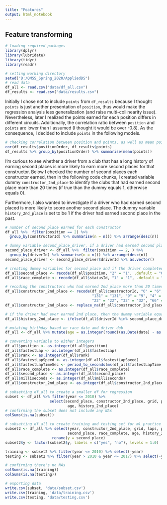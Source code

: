 ```yaml
---
title: "Features"
output: html_notebook
---
```


## Feature transforming
```r
# loading required packages
library(dplyr)
library(lubridate)
library(tidyr)
library(readr)
```

```r
# setting working directory
setwd("D:/QMSS_Spring_2020/AppliedDS")
# read data
df_all <- read.csv("data/df_all.csv")
df_results <- read.csv("data/results.csv")
```

Initially I chose not to include `points` from `df_results` because I thought `points` is just another presentation of `position`, thus would make the regression analysis less generalization (and raise multi-collinearity issue). Nevertheless, later I realized the points earned for each position differs in different circuits. Additionally, the correlation ratio between `position` and `points` are lower than I assumed (I thought it would be over -0.8). As the consequence, I decided to include `points` in the following models. 

```r
# checking correlation between position and points, as well as mean points earned for each position
cor(df_results$positionOrder, df_results$points)
df_results %>% group_by(positionOrder) %>% summarise(mean(points))
```

I'm curious to see whether a driver from a club that has a long history of earning second places is more likely to earn more second places for that constructor. Below I checked the number of second places each constructor earned, then in the following code chunks, I created variable dummy `constructor_2nd_place` to identify the clubs that had earned second place more than 20 times (if true than the dummy equals 1, otherwise equals 0).

Furthermore, I also wanted to investigate if a driver who had earned second placed is more likely to score another second place. The dummy variable `history_2nd_place` is set to be 1 if the driver had earned second place in the past. 
```r
# number of second place earned for each constructor
df_all %>%  filter(position == 2) %>%
  group_by(constructorId) %>% summarise(n = n()) %>% arrange(desc(n))
```

```r
# dummy variable second_place_driver, if a driver had earned second place in the past then variable = 1
second_place_driver <- df_all %>%  filter(position == 2, ) %>%
  group_by(driverId) %>% summarise(n = n()) %>% arrange(desc(n))
second_place_driver <- second_place_driver$driverId %>% as.vector()
```

```r
# creating dummy variables for second place and if the driver completed the race
df_all$second_place <- recode(df_all$position, "2" = "1", .default = "0")
df_all$race_complete <- recode(df_all$statusId, "1" = "1", .default = "0")

# recoding the constructors who had earned 2nd place more than 20 times
df_all$constructor_2nd_place <- recode(df_all$constructorId, "6" = "6", "1" = "1", "3" = "3",
                                       "131" = "131", "9" = "9", "4" = "4", "25" = "25",
                                       "22" = "22", "32" = "32", "66" = "66", "34" = "34", default = "0", .missing = "0") 
df_all$constructor_2nd_place <- replace_na(df_all$constructor_2nd_place, "0")

# if the driver had ever earned 2nd place, then the dummy variable equals to 1
df_all$history_2nd_place <- ifelse(df_all$driverId %in% second_place_driver, 1, 0)

# mutating birthday based on race date and driver dob
df_all <- df_all %>% mutate(age = as.integer(round((as.Date(date) - as.Date(dob)) / 365.25, 0)))

# converting variable to either integers
df_all$position <- as.integer(df_all$position)
df_all$fastestLap <- as.integer(df_all$fastestLap)
df_all$rank <- as.integer(df_all$rank)
df_all$fastestLapSpeed <- as.integer(df_all$fastestLapSpeed)
df_all$fastestLapTimeSec <- period_to_seconds(ms(df_all$fastestLapTime))
df_all$race_complete <- as.integer(df_all$race_complete)
df_all$second_place <- as.integer(df_all$second_place)
df_all$milliseconds <- as.integer(df_all$milliseconds)
df_all$constructor_2nd_place <- as.integer(df_all$constructor_2nd_place)
```

```r
# subsetting df_all to create a smaller df for regression
subset <- df_all %>% filter(year <= 2010) %>% 
                    select(second_place, constructor_2nd_place, grid, points, round, race_complete,
                            age, history_2nd_place)
# confirming the subset does not include any NAs
colSums(is.na(subset))
```

```r
# subsetting df_all to create training and testing set for ml practice
subset2 <- df_all %>% select(year, constructor_2nd_place, grid, laps, points, 
                            second_place, race_complete, age, history_2nd_place) %>% 
                     rename(y = second_place)
subset2$y <- factor(subset2$y, labels = c("yes", "no"), levels = 1:0)

training <- subset2 %>% filter(year <= 2010) %>% select(-year)
testing <- subset2 %>% filter(year > 2010 & year <= 2017) %>% select(-year)

# confirming there's no NAs
colSums(is.na(training))
colSums(is.na(testing))
```

```r
# exporting data
write.csv(subset, 'data/subset.csv')
write.csv(training, 'data/training.csv')
write.csv(testing, 'data/testing.csv')
```